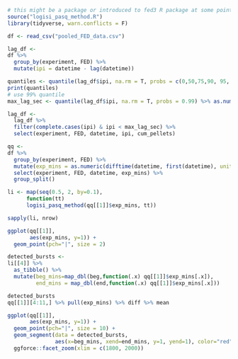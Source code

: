 
```r
# this might be a package or introduced to fed3 R package at some point
source("logisi_pasq_method.R")
library(tidyverse, warn.conflicts = F)
```

```r
df <- read_csv("pooled_FED_data.csv")

lag_df <-
df %>% 
  group_by(experiment, FED) %>% 
  mutate(ipi = datetime - lag(datetime))

quantiles <- quantile(lag_df$ipi, na.rm = T, probs = c(0,50,75,90, 95, 99, 99.5)/100)
print(quantiles)
# use 99% quantile
max_lag_sec <- quantile(lag_df$ipi, na.rm = T, probs = 0.99) %>% as.numeric()

lag_df <-
  lag_df %>% 
  filter(complete.cases(ipi) & ipi < max_lag_sec) %>% 
  select(experiment, FED, datetime, ipi, cum_pellets)
```

```r
qq <-
df %>% 
  group_by(experiment, FED) %>% 
  mutate(exp_mins = as.numeric(difftime(datetime, first(datetime), units = "min"))) %>%
  select(experiment, FED, datetime, exp_mins) %>% 
  group_split()

```

```r
li <- map(seq(0.5, 2, by=0.1),
      function(tt)
      logisi_pasq_method(qq[[1]]$exp_mins, tt))

sapply(li, nrow)

```

```r
ggplot(qq[[1]], 
       aes(exp_mins, y=1)) +
  geom_point(pch="|", size = 2)
```

```r
detected_bursts <-
li[[4]] %>% 
  as_tibble() %>% 
  mutate(beg_mins=map_dbl(beg,function(.x) qq[[1]]$exp_mins[.x]), 
         end_mins = map_dbl(end,function(.x) qq[[1]]$exp_mins[.x]))

detected_bursts
qq[[1]][4:11,] %>% pull(exp_mins) %>% diff %>% mean
```

```r
ggplot(qq[[1]], 
       aes(exp_mins, y=1)) +
  geom_point(pch="|", size = 10) +
  geom_segment(data = detected_bursts, 
               aes(x=beg_mins, xend=end_mins, y=1, yend=1), color="red")+
  ggforce::facet_zoom(xlim = c(1800, 2000))
```
